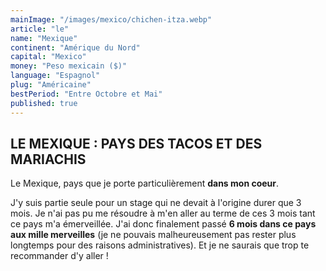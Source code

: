 ```yaml
---
mainImage: "/images/mexico/chichen-itza.webp"
article: "le"
name: "Mexique"
continent: "Amérique du Nord"
capital: "Mexico"
money: "Peso mexicain ($)"
language: "Espagnol"
plug: "Américaine"
bestPeriod: "Entre Octobre et Mai"
published: true
---
```


## LE MEXIQUE : PAYS DES TACOS ET DES MARIACHIS

Le Mexique, pays que je porte particulièrement **dans mon coeur**.  

J'y suis partie seule pour un stage qui ne devait à l'origine durer que 3 mois. Je n'ai pas pu me résoudre à m'en aller au terme de ces 3 mois tant ce pays m'a émerveillée. J'ai donc finalement passé **6 mois  dans ce pays aux mille merveilles** (je ne pouvais malheureusement pas rester plus longtemps pour des raisons administratives). Et je ne saurais que trop te recommander d'y aller !    